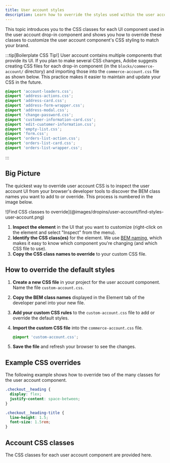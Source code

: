 ```yaml
---
title: User account styles
description: Learn how to override the styles used within the user account drop-in component.
---
```




This topic introduces you to the CSS classes for each UI component used in the user account drop-in component and shows you how to override these classes to customize the user account component's CSS styling to match your brand.

:::tip[Boilerplate CSS Tip!]
User account contains multiple components that provide its UI. If you plan to make several CSS changes, Adobe suggests creating CSS files for each drop-in component (in the `blocks/commerce-account/` directory) and importing those into the `commerce-account.css` file as shown below. This practice makes it easier to maintain and update your CSS in the future.

```css title="commerce-account.css"
@import 'account-loaders.css';
@import 'address-actions.css';
@import 'address-card.css';
@import 'address-form-wrapper.css';
@import 'address-modal.css';
@import 'change-password.css';
@import 'customer-information-card.css';
@import 'edit-cuatomer-information.css';
@import 'empty-list.css';
@import 'form.css';
@import 'orders-list-action.css';
@import 'orders-list-card.css';
@import 'orders-list-wrapper.css';
```

:::

## Big Picture

The quickest way to override user account CSS is to inspect the user account UI from your browser's developer tools to discover the BEM class names you want to add to or override. This process is numbered in the image below.

<Diagram caption="Find CSS classes to override.">
  ![Find CSS classes to override](@images/dropins/user-account/find-styles-user-account.png)
</Diagram>

<Callouts columnCount="1">

1. **Inspect the element** in the UI that you want to customize (right-click on the element and select "Inspect" from the menu).
1. **Identify the CSS class(es)** for the element. We use [BEM naming](https://getbem.com/naming/), which makes it easy to know which component you're changing (and which CSS file to use).
1. **Copy the CSS class names to override** to your custom CSS file.

</Callouts>

## How to override the default styles

<Steps>

1. **Create a new CSS file** in your project for the user account component. Name the file `custom-account.css`.
1. **Copy the BEM class names** displayed in the Element tab of the developer panel into your new file.
1. **Add your custom CSS rules** to the `custom-account.css` file to add or override the default styles.
1. **Import the custom CSS file** into the `commerce-account.css` file.

   ```css
   @import 'custom-account.css';
   ```

1. **Save the file** and refresh your browser to see the changes.

</Steps>

## Example CSS overrides

The following example shows how to override two of the many classes for the user account component.

```css title="custom-account.css"
.checkout__heading {
  display: flex;
  justify-content: space-between;
}

.checkout__heading-title {
  line-height: 1.5;
  font-size: 1.5rem;
}
```

## Account CSS classes

The CSS classes for each user account component are provided here.

<CodeImport code={accountLoaders} title="AccountLoaders.css" lang="css" frame="none" />
<CodeImport code={addressActions} title="AddressActions.css" lang="css" frame="none" />
<CodeImport code={addressCard} title="AddressCard.css" lang="css" frame="none" />
<CodeImport code={addressFormWrapper} title="AddressFormWrapper.css" lang="css" frame="none" />
<CodeImport code={addressModal} title="AddressModal.css" lang="css" frame="none" />
<CodeImport code={changePassword} title="ChangePassword.css" lang="css" frame="none" />
<CodeImport code={customerInformationCard} title="CustomerInformationCard.css" lang="css" frame="none" />
<CodeImport code={editCustomerInformation} title="EditCustomerInformation.css" lang="css" frame="none" />
<CodeImport code={emptyList} title="EmptyList.css" lang="css" frame="none" />
<CodeImport code={form} title="Form.css" lang="css" frame="none" />
<CodeImport code={ordersListAction} title="OrdersListAction.css" lang="css" frame="none" />
<CodeImport code={ordersListCard} title="OrdersListCard.css" lang="css" frame="none" />
<CodeImport code={ordersListWrapper} title="OrdersListWrapper.css" lang="css" frame="none" />
